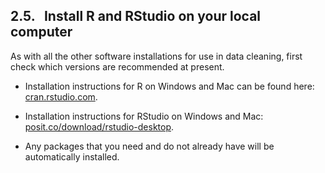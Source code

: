 ## 2.5. &nbsp; Install R and RStudio on your local computer

<link rel="stylesheet" href="css/style.css">

As with all the other software installations for use in data cleaning, first check which versions are recommended at present.

<!-- [XXX check with Sara, are these the best links?] -->

* Installation instructions for R on Windows and Mac can be found here: <a href="https://cran.rstudio.com/" target="_blank" rel="noopener noreferrer">cran.rstudio.com</a>.

* Installation instructions for RStudio on Windows and Mac: <a href="https://posit.co/download/rstudio-desktop/" target="_blank" rel="noopener noreferrer">posit.co/download/rstudio-desktop</a>.

* Any packages that you need and do not already have will be automatically installed.

<!-- * Next, install the following libraries in RStudio by running the `install.packages()` command, as follows:
<pre>
install.packages(c('REddyProc','fs','yaml','rlist','data.table','tidyverse','caret','ranger','zoo','randomForest')) ADD MORE HERE!
</pre> -->
